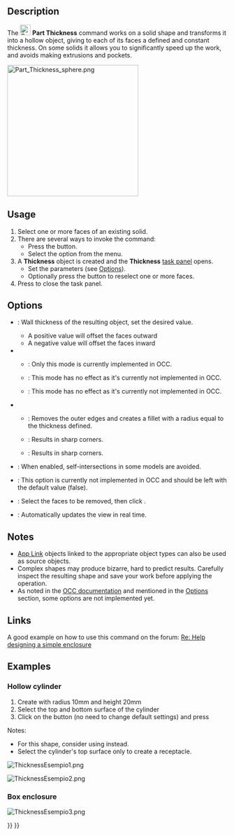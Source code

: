 <languages/>
<translate>

<!--T:15-->
{{Docnav
|[[Part_Offset2D|Offset2D]]
|[[Part_ProjectionOnSurface|ProjectionOnSurface]]
|[[Part_Workbench|Part]]
|IconL=Part_Offset2D.svg
|IconR=Part_ProjectionOnSurface.svg
|IconC=Workbench_Part.svg
}}

<!--T:3-->
{{GuiCommand
|Name=Part Thickness
|MenuLocation=Part → Thickness...
|Workbenches=[[Part_Workbench|Part]]
|SeeAlso=[[Part_Offset|Part Offset]], [[PartDesign_Thickness|PartDesign Thickness]]
}}

==Description== <!--T:22-->

<!--T:4-->
The [[Image:Part_Thickness.svg|24px]] '''Part Thickness''' command works on a solid shape and transforms it into a hollow object, giving to each of its faces a defined and constant thickness. On some solids it allows you to significantly speed up the work, and avoids making extrusions and pockets.

</translate>
[[Image:Part_Thickness_sphere.png|300px]]
<translate>
<!--T:29-->
{{Caption|Hollowed out half of a sphere}}

==Usage== <!--T:23--> 

<!--T:5-->
# Select  one or more faces of an existing solid.
# There are several ways to invoke the command:
#* Press the {{Button|[[Image:Part_Thickness.svg|16px]] [[Part_Thickness|Thickness...]]}} button.
#* Select the {{MenuCommand|Part → [[Image:Part_Thickness.svg|16px]] Thickness...}} option from the menu.
# A '''Thickness''' object is created and the '''Thickness''' [[Task_panel|task panel]] opens.
#* Set the parameters (see [[#Options|Options]]).
#* Optionally press the {{Button|Faces}} button to reselect one or more faces.
# Press {{Button|OK}} to close the task panel.

==Options== <!--T:24--> 

<!--T:6-->
* {{MenuCommand|Thickness}}: Wall thickness of the resulting object, set the desired value.
** A positive value will offset the faces outward
** A negative value will offset the faces inward
* {{MenuCommand|Mode}}
** {{MenuCommand|Skin}}: Only this mode is currently implemented in OCC.
** {{MenuCommand|Pipe}}: This mode has no effect as it's currently not implemented in OCC.
** {{MenuCommand|Recto Verso}}: This mode has no effect as it's currently not implemented in OCC.
* {{MenuCommand|Join Type}}
** {{MenuCommand|Arc}}: Removes the outer edges and creates a fillet with a radius equal to the thickness defined.
** {{MenuCommand|Tangent}}: Results in sharp corners.
** {{MenuCommand|Intersection}}: Results in sharp corners.
* {{MenuCommand|Intersection}}: When enabled, self-intersections in some models are avoided.
* {{MenuCommand|Self-intersection}}: This option is currently not implemented in OCC and should be left with the default value (false).
* {{Button|Faces}}: Select the faces to be removed, then click {{Button|Done}}.
* {{MenuCommand|Update view}}: Automatically updates the view in real time.

==Notes== <!--T:27-->

<!--T:13-->
* [[App_Link|App Link]] objects linked to the appropriate object types can also be used as source objects. {{Version|0.20}}
* Complex shapes may produce bizarre, hard to predict results. Carefully inspect the resulting shape and save your work before applying the operation.
* As noted in the [https://dev.opencascade.org/doc/refman/html/class_b_rep_offset_a_p_i___make_thick_solid.html#af78f35025a31e2ce8bd96c82fb33a981 OCC documentation] and mentioned in the [[#Options|Options]] section, some options are not implemented yet.

==Links== <!--T:26--> 

<!--T:14-->
A good example on how to use this command on the forum: [http://forum.freecadweb.org/viewtopic.php?f=3&t=3766&p=29741&hilit=enclosure#p29547 Re: Help designing a simple enclosure]

==Examples== <!--T:7-->

===Hollow cylinder=== <!--T:28-->

<!--T:19-->
# Create {{Button|[[Image:Part_Cylinder.svg|16px]] [[Part_Cylinder|Cylinder]]}} with radius 10mm and height 20mm
# Select the top and bottom surface of the cylinder
# Click on the {{Button|[[Image:Part_Thickness.svg|16px]] Thickness}} button (no need to change default settings) and press {{KEY|OK}}

<!--T:20-->
Notes:
* For this shape, consider using {{Button|[[Image:Part_Tube.svg|16px]] [[Part_Tube|Tube]]}} instead.
* Select the cylinder's top surface only to create a receptacle.

</translate>
[[Image:ThicknessEsempio1.png]]

[[Image:ThicknessEsempio2.png]]
<translate>

===Box enclosure=== <!--T:21-->

</translate>
[[Image:ThicknessEsempio3.png]]
<translate>


<!--T:16-->
{{Docnav
|[[Part_Offset2D|Offset2D]]
|[[Part_ProjectionOnSurface|ProjectionOnSurface]]
|[[Part_Workbench|Part]]
|IconL=Part_Offset2D.svg
|IconR=Part_ProjectionOnSurface.svg
|IconC=Workbench_Part.svg
}}

</translate>
{{Part Tools navi{{#translation:}}}}
{{Userdocnavi{{#translation:}}}}